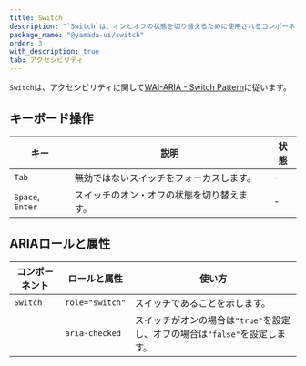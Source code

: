 ```yaml
---
title: Switch
description: "`Switch`は、オンとオフの状態を切り替えるために使用されるコンポーネントです。"
package_name: "@yamada-ui/switch"
order: 3
with_description: true
tab: アクセシビリティ
---
```


`Switch`は、アクセシビリティに関して[WAI-ARIA - Switch Pattern](https://www.w3.org/WAI/ARIA/apg/patterns/switch/)に従います。

## キーボード操作

| キー             | 説明                                       | 状態 |
| ---------------- | ------------------------------------------ | ---- |
| `Tab`            | 無効ではないスイッチをフォーカスします。   | -    |
| `Space`, `Enter` | スイッチのオン・オフの状態を切り替えます。 | -    |

## ARIAロールと属性

| コンポーネント | ロールと属性    | 使い方                                                                      |
| -------------- | --------------- | --------------------------------------------------------------------------- |
| `Switch`       | `role="switch"` | スイッチであることを示します。                                              |
|                | `aria-checked`  | スイッチがオンの場合は`"true"`を設定し、オフの場合は`"false"`を設定します。 |
